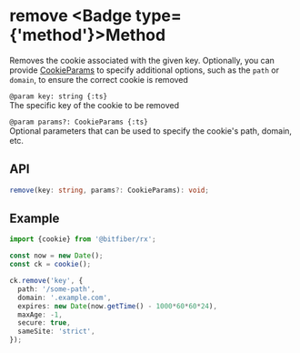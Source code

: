 
# remove <Badge type={'method'}>Method</Badge>

Removes the cookie associated with the given key. Optionally, you can provide
[CookieParams](/sources/reference/cookieParams) to specify additional options, such as the `path`
or `domain`, to ensure the correct cookie is removed

`@param key: string {:ts}`  
The specific key of the cookie to be removed

`@param params?: CookieParams {:ts}`  
Optional parameters that can be used to specify the cookie's path, domain, etc.

## API

```ts copy
remove(key: string, params?: CookieParams): void;
```

## Example

```ts copy
import {cookie} from '@bitfiber/rx';

const now = new Date();
const ck = cookie();

ck.remove('key', {
  path: '/some-path',
  domain: '.example.com',
  expires: new Date(now.getTime() - 1000*60*60*24),
  maxAge: -1,
  secure: true,
  sameSite: 'strict',
});
```
